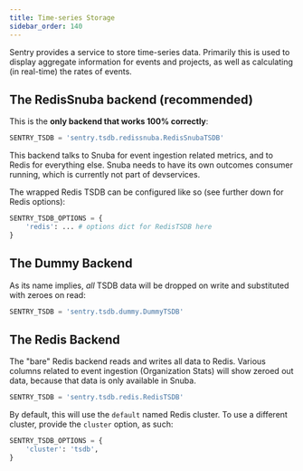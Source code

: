 ```yaml
---
title: Time-series Storage
sidebar_order: 140
---
```


Sentry provides a service to store time-series data. Primarily this is used to display aggregate information for events and projects, as well as calculating (in real-time) the rates of events.

## The RedisSnuba backend (recommended)

This is the **only backend that works 100% correctly**:

```python
SENTRY_TSDB = 'sentry.tsdb.redissnuba.RedisSnubaTSDB'
```

This backend talks to Snuba for event ingestion related metrics, and to Redis for everything else. Snuba needs to have its own outcomes consumer running, which is currently not part of devservices.

The wrapped Redis TSDB can be configured like so (see further down for Redis options):

```python
SENTRY_TSDB_OPTIONS = {
    'redis': ... # options dict for RedisTSDB here
}
```

## The Dummy Backend

As its name implies, _all_ TSDB data will be dropped on write and substituted with zeroes on read:

```python
SENTRY_TSDB = 'sentry.tsdb.dummy.DummyTSDB'
```

## The Redis Backend

The "bare" Redis backend reads and writes all data to Redis. Various columns related to event ingestion (Organization Stats) will show zeroed out data, because that data is only available in Snuba.

```python
SENTRY_TSDB = 'sentry.tsdb.redis.RedisTSDB'
```

By default, this will use the `default` named Redis cluster. To use a different cluster, provide the `cluster` option, as such:

```python
SENTRY_TSDB_OPTIONS = {
    'cluster': 'tsdb',
}
```
